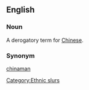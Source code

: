 ==English==
===Noun===
A derogatory term for [[Chinese]].
===Synonym===
[[chinaman]]

[[Category:Ethnic slurs]]